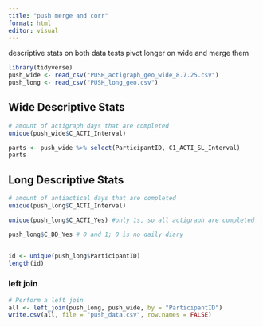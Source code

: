 ```yaml
---
title: "push merge and corr"
format: html
editor: visual
---
```


descriptive stats on both data tests pivot longer on wide and merge them

```r
library(tidyverse)
push_wide <- read_csv("PUSH_actigraph_geo_wide_8.7.25.csv")
push_long <- read_csv("PUSH_long_geo.csv")
```

## Wide Descriptive Stats

```r
# amount of actigraph days that are completed
unique(push_wide$C_ACTI_Interval)

parts <- push_wide %>% select(ParticipantID, C1_ACTI_SL_Interval) 
parts
```

## Long Descriptive Stats

```r
# amount of antiactical days that are completed
unique(push_long$C_ACTI_Interval)

unique(push_long$C_ACTI_Yes) #only 1s, so all actigraph are completed

push_long$C_DD_Yes # 0 and 1; 0 is no daily diary


id <- unique(push_long$ParticipantID)
length(id)
```

### left join

```r
# Perform a left join
all <- left_join(push_long, push_wide, by = "ParticipantID")
write.csv(all, file = "push_data.csv", row.names = FALSE)
```
